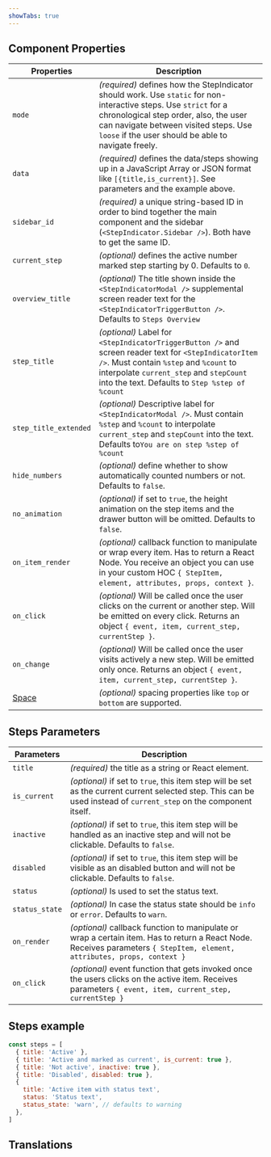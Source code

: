 ```yaml
---
showTabs: true
---
```



## Component Properties

| Properties                              | Description                                                                                                                                                                                                                                                |
| --------------------------------------- | ---------------------------------------------------------------------------------------------------------------------------------------------------------------------------------------------------------------------------------------------------------- |
| `mode`                                  | _(required)_ defines how the StepIndicator should work. Use `static` for non-interactive steps. Use `strict` for a chronological step order, also, the user can navigate between visited steps. Use `loose` if the user should be able to navigate freely. |
| `data`                                  | _(required)_ defines the data/steps showing up in a JavaScript Array or JSON format like `[{title,is_current}]`. See parameters and the example above.                                                                                                     |
| `sidebar_id`                            | _(required)_ a unique string-based ID in order to bind together the main component and the sidebar (`<StepIndicator.Sidebar />`). Both have to get the same ID.                                                                                            |
| `current_step`                          | _(optional)_ defines the active number marked step starting by 0. Defaults to `0`.                                                                                                                                                                         |
| `overview_title`                        | _(optional)_ The title shown inside the `<StepIndicatorModal />` supplemental screen reader text for the `<StepIndicatorTriggerButton />`. Defaults to `Steps Overview`                                                                                    |
| `step_title`                            | _(optional)_ Label for `<StepIndicatorTriggerButton />` and screen reader text for `<StepIndicatorItem />`. Must contain `%step` and `%count` to interpolate `current_step` and `stepCount` into the text. Defaults to `Step %step of %count`              |
| `step_title_extended`                   | _(optional)_ Descriptive label for `<StepIndicatorModal />`. Must contain `%step` and `%count` to interpolate `current_step` and `stepCount` into the text. Defaults to`You are on step %step of %count`                                                   |
| `hide_numbers`                          | _(optional)_ define whether to show automatically counted numbers or not. Defaults to `false`.                                                                                                                                                             |
| `no_animation`                          | _(optional)_ if set to `true`, the height animation on the step items and the drawer button will be omitted. Defaults to `false`.                                                                                                                          |
| `on_item_render`                        | _(optional)_ callback function to manipulate or wrap every item. Has to return a React Node. You receive an object you can use in your custom HOC `{ StepItem, element, attributes, props, context }`.                                                     |
| `on_click`                              | _(optional)_ Will be called once the user clicks on the current or another step. Will be emitted on every click. Returns an object `{ event, item, current_step, currentStep }`.                                                                           |
| `on_change`                             | _(optional)_ Will be called once the user visits actively a new step. Will be emitted only once. Returns an object `{ event, item, current_step, currentStep }`.                                                                                           |
| [Space](/uilib/layout/space/properties) | _(optional)_ spacing properties like `top` or `bottom` are supported.                                                                                                                                                                                      |

## Steps Parameters

| Parameters     | Description                                                                                                                                                              |
| -------------- | ------------------------------------------------------------------------------------------------------------------------------------------------------------------------ |
| `title`        | _(required)_ the title as a string or React element.                                                                                                                     |
| `is_current`   | _(optional)_ if set to `true`, this item step will be set as the current current selected step. This can be used instead of `current_step` on the component itself.      |
| `inactive`     | _(optional)_ if set to `true`, this item step will be handled as an inactive step and will not be clickable. Defaults to `false`.                                        |
| `disabled`     | _(optional)_ if set to `true`, this item step will be visible as an disabled button and will not be clickable. Defaults to `false`.                                      |
| `status`       | _(optional)_ Is used to set the status text.                                                                                                                             |
| `status_state` | _(optional)_ In case the status state should be `info` or `error`. Defaults to `warn`.                                                                                   |
| `on_render`    | _(optional)_ callback function to manipulate or wrap a certain item. Has to return a React Node. Receives parameters `{ StepItem, element, attributes, props, context }` |
| `on_click`     | _(optional)_ event function that gets invoked once the users clicks on the active item. Receives parameters `{ event, item, current_step, currentStep }`                 |

## Steps example

```js
const steps = [
  { title: 'Active' },
  { title: 'Active and marked as current', is_current: true },
  { title: 'Not active', inactive: true },
  { title: 'Disabled', disabled: true },
  {
    title: 'Active item with status text',
    status: 'Status text',
    status_state: 'warn', // defaults to warning
  },
]
```

## Translations

<TranslationsTable localeKey="StepIndicator" />
